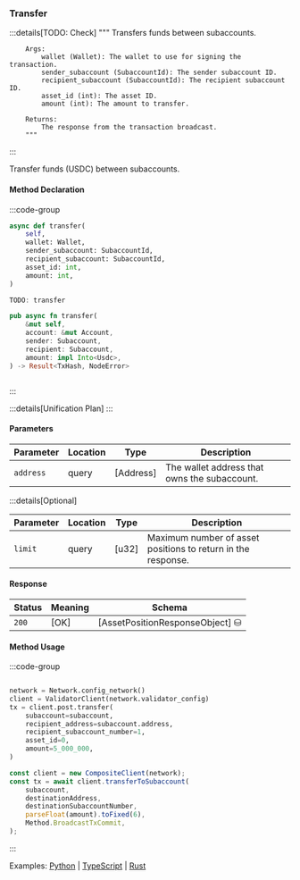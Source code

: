 ### Transfer

:::details[TODO: Check]
        """
        Transfers funds between subaccounts.

        Args:
            wallet (Wallet): The wallet to use for signing the transaction.
            sender_subaccount (SubaccountId): The sender subaccount ID.
            recipient_subaccount (SubaccountId): The recipient subaccount ID.
            asset_id (int): The asset ID.
            amount (int): The amount to transfer.

        Returns:
            The response from the transaction broadcast.
        """
:::

Transfer funds (USDC) between subaccounts.

#### Method Declaration

:::code-group

```python [Python]
async def transfer(
    self,
    wallet: Wallet,
    sender_subaccount: SubaccountId,
    recipient_subaccount: SubaccountId,
    asset_id: int,
    amount: int,
)
```

```typescript [TypeScript]
TODO: transfer
```

```rust [Rust]
pub async fn transfer(
    &mut self,
    account: &mut Account,
    sender: Subaccount,
    recipient: Subaccount,
    amount: impl Into<Usdc>,
) -> Result<TxHash, NodeError>
```

```url [API]
```

:::

:::details[Unification Plan]
:::

#### Parameters

| Parameter           | Location | Type               | Description                                                           |
| ------------------- | -------- | ------------------ | --------------------------------------------------------------------- |
| `address`           | query    | [Address]          | The wallet address that owns the subaccount.                          |

:::details[Optional]

| Parameter                     | Location | Type                      | Description                                                  |
| ----------------------------- | -------- | ------------------------- | ------------------------------------------------------------ |
| `limit`                       | query    | [u32]                     | Maximum number of asset positions to return in the response. |

#### Response

| Status | Meaning     | Schema                          |
| ------ | ----------- | ------------------------------- |
| `200`  | [OK]        | [AssetPositionResponseObject] ⛁ |

#### Method Usage

:::code-group

```rust [Rust]
```

```python [Python]
network = Network.config_network()
client = ValidatorClient(network.validator_config)
tx = client.post.transfer(
    subaccount=subaccount,
    recipient_address=subaccount.address,
    recipient_subaccount_number=1,
    asset_id=0,
    amount=5_000_000,
)
```

```typescript [TypeScript]
const client = new CompositeClient(network);
const tx = await client.transferToSubaccount(
    subaccount,
    destinationAddress,
    destinationSubaccountNumber,
    parseFloat(amount).toFixed(6),
    Method.BroadcastTxCommit,
);
```

:::

Examples: [Python] | [TypeScript] | [Rust]

[Python]: https://github.com/dydxprotocol/v4-clients/blob/main/v4-client-py-v2/examples/transfer_example_transfer.py
[TypeScript]: https://github.com/dydxprotocol/v4-clients/blob/main/v4-client-js/examples/transfer_example_subaccount_transfer.ts
[Rust]: https://github.com/dydxprotocol/v4-clients/blob/main/v4-client-rs/client/examples/transfer.rs
